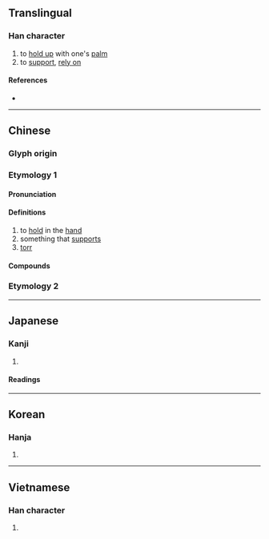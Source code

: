 {{also|託|乇}}
{{character info/new}}
==Translingual==

===Han character===
{{Han char|rn=64|rad=手|as=03|sn=6|four=52014|canj=QHP|ids=⿰扌乇}}

# to [[hold up]] with one's [[palm]]
# to [[support]], [[rely on]]

====References====
* {{Han ref|kx=0417.180|dkj=11793|dj=0764.110|hdz=31830.040|uh=6258|ud=25176|bh=A6AB|bd=42667}}

----

==Chinese==

===Glyph origin===
{{Han etyl}}
{{Han compound|手|乇|c1=s|c2=p|ls=psc|t1=hand}}

===Etymology 1===
{{zh-forms}}

====Pronunciation====
{{zh-pron
|m=tuō
|c=tok3
|mn=thok/thuh
|mn_note=thok - literary; thuh - vernacular
|mc=
|oc=y
|ma=
|cat=v
}}

====Definitions====
{{zh-hanzi}}

# to [[hold]] in the [[hand]]
# something that [[support]]s
# [[torr]] {{gloss|unit of pressure}}

====Compounds====
{{zh-der|摩托車:motorcycle, motorbike|摩托自行車:moped|不負所托|付托|倚托|仗托|土托魚|和盤托出|一托頭|幼托|啞子托夢|不托|一托氣|布倫托海|土托魚羹|全盤托出|反托拉斯|布里斯托|假托|入托|推托|摩托|托子|托缽|托腮|托缽人|托膽|托葷鹹食|托名|托夢|托葉|投托|托生|烘托|托辣斯|托老中心|托領|托詞|托塔天王|指親托故|皮托管|托盤|托育|托熟|托墨|烘雲托月|槍托|托大|相托|托老院|托胎|托地|托幼|托兒所|烏托邦|托色|浮托|托足|托實|托賴|托福|摩托船|襯托|阿托品|花托|設言托意|負圖之托|重托|終身有托|茶托|結托|鎗托|貝那芬托|落托|賴索托}}

===Etymology 2===
{{zh-see|託}}

----

==Japanese==

===Kanji===
{{ja-kanji|grade=|rs=手03}}

# {{defn|lang=ja|sort=手03}}

====Readings====
{{ja-readings
|on=たく
|kun=たの-む
}}

----

==Korean==

===Hanja===
{{ko-hanja|hangeul=탁|eumhun=|rv=tak|mr=t'ak|y=thak}}

# {{defn|lang=ko|sort=手03}}

----

==Vietnamese==

===Han character===
{{vi-hantu|[[thác]], [[thách]], [[thốc]], [[thước]], [[thướt]]|rs=手03}}

# {{defn|lang=vi|sort=手03}}